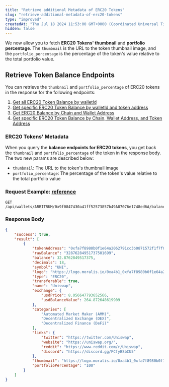 ```yaml
---
title: "Retrieve additional Metadata of ERC20 Tokens"
slug: "retrieve-additional-metadata-of-erc20-tokens"
type: "improved"
createdAt: "Thu Jul 18 2024 11:53:00 GMT+0000 (Coordinated Universal Time)"
hidden: false
---
```

We now allow you to fetch **ERC20 Tokens' thumbnail** and **portfolio percentage**. The `thumbnail` is the URL to the token thumbnail image, and the `portfolio_percentage` is the percentage of the token's value relative to the total portfolio value.

## Retrieve Token Balance Endpoints

You can retrieve the `thumbnail` and `portfolio_percentage` of ERC20 tokens in the response for the following endpoints:

1. [Get all ERC20 Token Balance by walletId](https://docs.venly.io/reference/viewtokenbalances)
2. [Get specific ERC20 Token Balance by walletId and token address](https://docs.venly.io/reference/viewtokenbalance)
3. [Get ERC20 Balance by Chain and Wallet Address](https://docs.venly.io/reference/viewtokenbalances_1)
4. [Get specific ERC20 Token Balance by Chain, Wallet Address, and Token Address](https://docs.venly.io/reference/viewtokenbalance_1)

### ERC20 Tokens' Metadata

When you query the **balance endpoints for ERC20 tokens**, you get back the `thumbnail` and `portfolio_percentage` of the token in the response body. The two new params are described below:

- `thumbnail`: The URL to the token's thumbnail image
- `portfolio_percentage`: The percentage of the token's value relative to the total portfolio value

### Request Example: [reference](https://docs.venly.io/reference/viewtokenbalances_1)

```http
GET /api/wallets/ARBITRUM/0x9f0847430a41ff52573857b49A87076e1748ed6A/balance/tokens
```

### Response Body

```json
{
    "success": true,
    "result": [
        {
            "tokenAddress": "0xfa7f8980b0f1e64a2062791cc3b0871572f1f7f0",
            "rawBalance": "32876284951737501699",
            "balance": 32.8762849517375,
            "decimals": 18,
            "symbol": "UNI",
            "logo": "https://logo.moralis.io/0xa4b1_0xfa7f8980b0f1e64a2062791cc3b0871572f1f7f0_53b65838dbb44ea0bf1ef10445f4da21",
            "type": "ERC20",
            "transferable": true,
            "name": "Uniswap",
            "exchange": {
                "usdPrice": 8.056647793652566,
                "usdBalanceValue": 264.872648619909
            },
            "categories": [
                "Automated Market Maker (AMM)",
                "Decentralized Exchange (DEX)",
                "Decentralized Finance (DeFi)"
            ],
            "links": {
                "twitter": "https://twitter.com/Uniswap",
                "website": "https://uniswap.org/",
                "reddit": "https://www.reddit.com/r/Uniswap",
                "discord": "https://discord.gg/FCfyBSbCU5"
            },
            "thumbnail": "https://logo.moralis.io/0xa4b1_0xfa7f8980b0f1e64a2062791cc3b0871572f1f7f0_53b65838dbb44ea0bf1ef10445f4da21",
            "portfolioPercentage": "100"
        }
    ]
}
